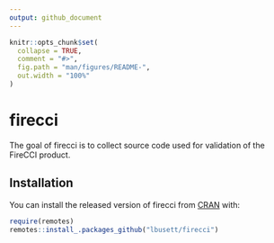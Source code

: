 ```yaml
---
output: github_document
---
```


<!-- README.md is generated from README.Rmd. Please edit that file -->

```r
knitr::opts_chunk$set(
  collapse = TRUE,
  comment = "#>",
  fig.path = "man/figures/README-",
  out.width = "100%"
)
```

# firecci

<!-- badges: start -->
<!-- badges: end -->

The goal of firecci is to collect source code used for validation of the FireCCI 
product. 

## Installation

You can install the released version of firecci from [CRAN](https://CRAN.R-project.org) with:

```r
require(remotes)
remotes::install_.packages_github("lbusett/firecci")
```


